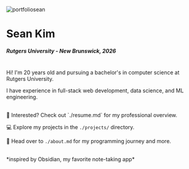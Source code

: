 
<div className="flex flex-col items-center justify-center mb-8">
    <Image
        src="./portfoliosean.png"
        alt="portfoliosean"
        width={300}
        height={225}
        className="w-32 h-auto rounded-full border-2 md:w-48 md:h-auto"
    />
    <Contacts />
</div>

# Sean Kim
##### Rutgers University - New Brunswick, 2026
<br/>
Hi! I'm 20 years old and pursuing a bachelor's in computer science at Rutgers University.

I have experience in full-stack web development, data science, and ML engineering. 

<br/>
📝 Interested? Check out `./resume.md` for my professional overview.

💻 Explore my projects in the `./projects/` directory.

🚀 Head over to `./about.md` for my programming journey and more.

<br/>
*inspired by Obsidian, my favorite note-taking app*